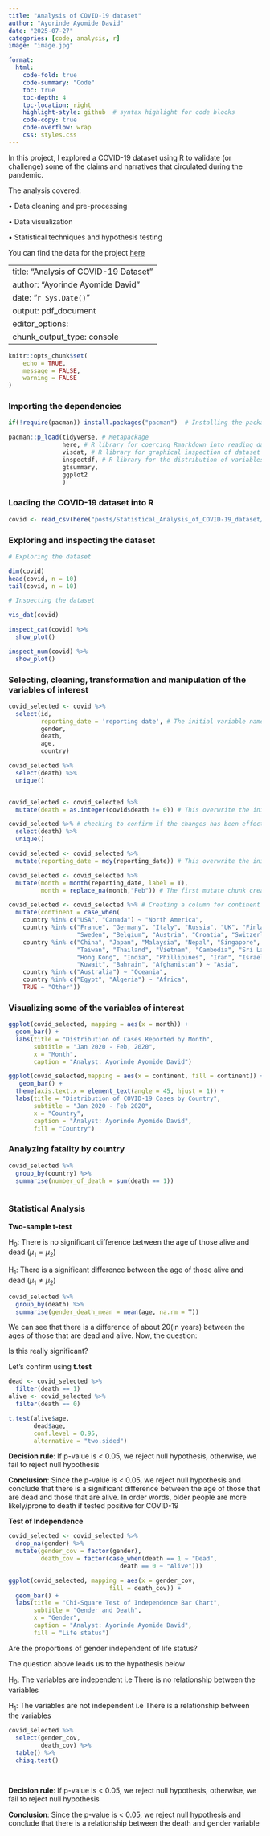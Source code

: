 ```yaml
---
title: "Analysis of COVID-19 dataset"
author: "Ayorinde Ayomide David"
date: "2025-07-27"
categories: [code, analysis, r]
image: "image.jpg"

format:
  html:
    code-fold: true
    code-summary: "Code"
    toc: true
    toc-depth: 4
    toc-location: right
    highlight-style: github  # syntax highlight for code blocks
    code-copy: true
    code-overflow: wrap
    css: styles.css  
---
```


In this project, I explored a COVID-19 dataset using R to validate (or challenge) some of the claims and narratives that circulated during the pandemic.

The analysis covered:

• Data cleaning and pre-processing

• Data visualization

• Statistical techniques and hypothesis testing

You can find the data for the project [here](https://github.com/Ayo-Ayorinde/COVID-19_Statistical_Analysis/tree/master/Data)

---
title: "Analysis of COVID-19 Dataset"
author: "Ayorinde Ayomide David"
date: "`r Sys.Date()`"
output: pdf_document
editor_options: 
  chunk_output_type: console
---

```r
knitr::opts_chunk$set(
	echo = TRUE,
	message = FALSE,
	warning = FALSE
)

```

### Importing the dependencies

```r
if(!require(pacman)) install.packages("pacman")  # Installing the package manager

pacman::p_load(tidyverse, # Metapackage
               here, # R library for coercing Rmarkdown into reading dataset from a seperate folder
               visdat, # R library for graphical inspection of dataset
               inspectdf, # R library for the distribution of variables 
               gtsummary,
               ggplot2
               )
```

### Loading the COVID-19 dataset into R

```r

covid <- read_csv(here("posts/Statistical_Analysis_of_COVID-19_dataset/data/COVID19_line_list_data.csv"))
```

### Exploring and inspecting the dataset

```r
# Exploring the dataset

dim(covid)
head(covid, n = 10)
tail(covid, n = 10)

# Inspecting the dataset

vis_dat(covid)

inspect_cat(covid) %>% 
  show_plot()

inspect_num(covid) %>% 
  show_plot()


```

### Selecting, cleaning, transformation and manipulation of the variables of interest

```r
covid_selected <- covid %>% 
  select(id,
         reporting_date = 'reporting date', # The initial variable name has to go into quote because it has a whitespace which is unconventional for variable name in R
         gender, 
         death,
         age,
         country)


```

```r
covid_selected %>% 
  select(death) %>% 
  unique()


covid_selected <- covid_selected %>% 
  mutate(death = as.integer(covid$death != 0)) # This overwrite the initial death column by leaving entries as 0 or converting not zero entries to 1

covid_selected %>% # checking to confirm if the changes has been effected
  select(death) %>% 
  unique()

```

```r
covid_selected <- covid_selected %>% 
  mutate(reporting_date = mdy(reporting_date)) # This overwrite the initial reporting date by converting the variable class to Date

```

```r
covid_selected <- covid_selected %>% 
  mutate(month = month(reporting_date, label = T),
         month = replace_na(month,"Feb")) # The first mutate chunk create a new column for month and the second replaces na in the month variable with Feb

```

```r
covid_selected <- covid_selected %>% # Creating a column for continent
  mutate(continent = case_when(
    country %in% c("USA", "Canada") ~ "North America",
    country %in% c("France", "Germany", "Italy", "Russia", "UK", "Finland", "Spain",
                   "Sweden", "Belgium", "Austria", "Croatia", "Switzerland") ~ "Europe",
    country %in% c("China", "Japan", "Malaysia", "Nepal", "Singapore", "South Korea",
                   "Taiwan", "Thailand", "Vietnam", "Cambodia", "Sri Lanka", "UAE", 
                   "Hong Kong", "India", "Phillipines", "Iran", "Israel", "Lebanon",
                   "Kuwait", "Bahrain", "Afghanistan") ~ "Asia",
    country %in% c("Australia") ~ "Oceania",
    country %in% c("Egypt", "Algeria") ~ "Africa",
    TRUE ~ "Other"))
```

### Visualizing some of the variables of interest

```r
ggplot(covid_selected, mapping = aes(x = month)) +
  geom_bar() +
  labs(title = "Distribution of Cases Reported by Month",
       subtitle = "Jan 2020 - Feb, 2020",
       x = "Month",
       caption = "Analyst: Ayorinde Ayomide David")

```

```r
ggplot(covid_selected,mapping = aes(x = continent, fill = continent)) +
   geom_bar() +
  theme(axis.text.x = element_text(angle = 45, hjust = 1)) +
  labs(title = "Distribution of COVID-19 Cases by Country",
       subtitle = "Jan 2020 - Feb 2020",
       x = "Country",
       caption = "Analyst: Ayorinde Ayomide David",
       fill = "Country")

```

### Analyzing fatality by country

```r
covid_selected %>% 
  group_by(country) %>%  
  summarise(number_of_death = sum(death == 1))
  
```

### Statistical Analysis

**Two-sample t-test**

H~0~: There is no significant difference between the age of those alive and dead ($\mu_1 = \mu_2$)

H~1~: There is a significant difference between the age of those alive and dead ($\mu_1 \ne \mu_2$)

```r
covid_selected %>% 
  group_by(death) %>% 
  summarise(gender_death_mean = mean(age, na.rm = T))

```

We can see that there is a difference of about 20(in years) between the ages of those that are dead and alive. Now, the question:

Is this really significant?

Let's confirm using **t.test**

```r
dead <- covid_selected %>% 
  filter(death == 1)
alive <- covid_selected %>% 
  filter(death == 0)

t.test(alive$age,
       dead$age,
       conf.level = 0.95,
       alternative = "two.sided")


```

**Decision rule**: If p-value is \< 0.05, we reject null hypothesis, otherwise, we fail to reject null hypothesis

**Conclusion**: Since the p-value is \< 0.05, we reject null hypothesis and conclude that there is a significant difference between the age of those that are dead and those that are alive. In order words, older people are more likely/prone to death if tested positive for COVID-19

**Test of Independence**

```r
covid_selected <- covid_selected %>% 
  drop_na(gender) %>% 
  mutate(gender_cov = factor(gender),
         death_cov = factor(case_when(death == 1 ~ "Dead",
                               death == 0 ~ "Alive")))

ggplot(covid_selected, mapping = aes(x = gender_cov,
                            fill = death_cov)) +
  geom_bar() +
  labs(title = "Chi-Square Test of Independence Bar Chart",
       subtitle = "Gender and Death",
       x = "Gender",
       caption = "Analyst: Ayorinde Ayomide David",
       fill = "Life status")

```

Are the proportions of gender independent of life status?

The question above leads us to the hypothesis below

H~0~: The variables are independent i.e There is no relationship between the variables

H~1~: The variables are not independent i.e There is a relationship between the variables

```r
covid_selected %>% 
  select(gender_cov,
         death_cov) %>% 
  table() %>% 
  chisq.test()

  
```

**Decision rule**: If p-value is \< 0.05, we reject null hypothesis, otherwise, we fail to reject null hypothesis

**Conclusion**: Since the p-value is \< 0.05, we reject null hypothesis and conclude that there is a relationship between the death and gender variable
